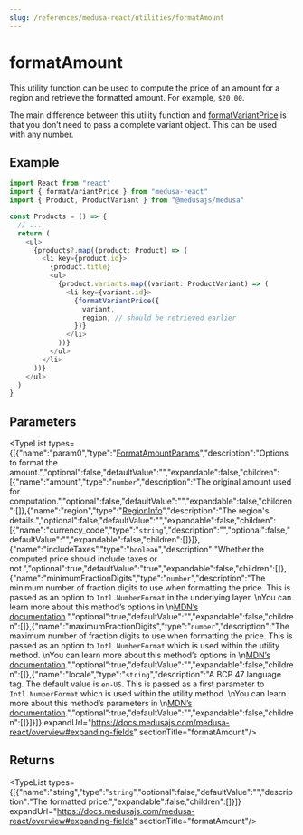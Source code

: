 ```yaml
---
slug: /references/medusa-react/utilities/formatAmount
---
```



# formatAmount

This utility function can be used to compute the price of an amount for a region and retrieve the formatted amount. For example, `$20.00`.

The main difference between this utility function and [formatVariantPrice](../medusa_react.Utilities.formatVariantPrice/page.mdx) is that you don’t need to pass a complete variant object. This can be used with any number.

## Example

```ts
import React from "react"
import { formatVariantPrice } from "medusa-react"
import { Product, ProductVariant } from "@medusajs/medusa"

const Products = () => {
  // ...
  return (
    <ul>
      {products?.map((product: Product) => (
        <li key={product.id}>
          {product.title}
          <ul>
            {product.variants.map((variant: ProductVariant) => (
              <li key={variant.id}>
                {formatVariantPrice({
                  variant,
                  region, // should be retrieved earlier
                })}
              </li>
            ))}
          </ul>
        </li>
      ))}
    </ul>
  )
}
```

## Parameters

<TypeList types={[{"name":"param0","type":"[FormatAmountParams](../../../types/medusa_react.FormatAmountParams/page.mdx)","description":"Options to format the amount.","optional":false,"defaultValue":"","expandable":false,"children":[{"name":"amount","type":"`number`","description":"The original amount used for computation.","optional":false,"defaultValue":"","expandable":false,"children":[]},{"name":"region","type":"[RegionInfo](../../../types/medusa_react.RegionInfo/page.mdx)","description":"The region's details.","optional":false,"defaultValue":"","expandable":false,"children":[{"name":"currency_code","type":"`string`","description":"","optional":false,"defaultValue":"","expandable":false,"children":[]}]},{"name":"includeTaxes","type":"`boolean`","description":"Whether the computed price should include taxes or not.","optional":true,"defaultValue":"true","expandable":false,"children":[]},{"name":"minimumFractionDigits","type":"`number`","description":"The minimum number of fraction digits to use when formatting the price. This is passed as an option to `Intl.NumberFormat` in the underlying layer. \nYou can learn more about this method’s options in \n[MDN’s documentation](https://developer.mozilla.org/en-US/docs/Web/JavaScript/Reference/Global\\_Objects/Intl/NumberFormat/NumberFormat#parameters).","optional":true,"defaultValue":"","expandable":false,"children":[]},{"name":"maximumFractionDigits","type":"`number`","description":"The maximum number of fraction digits to use when formatting the price. This is passed as an option to `Intl.NumberFormat` which is used within the utility method. \nYou can learn more about this method’s options in \n[MDN’s documentation](https://developer.mozilla.org/en-US/docs/Web/JavaScript/Reference/Global\\_Objects/Intl/NumberFormat/NumberFormat#parameters).","optional":true,"defaultValue":"","expandable":false,"children":[]},{"name":"locale","type":"`string`","description":"A BCP 47 language tag. The default value is `en-US`. This is passed as a first parameter to `Intl.NumberFormat` which is used within the utility method. \nYou can learn more about this method’s parameters in \n[MDN’s documentation](https://developer.mozilla.org/en-US/docs/Web/JavaScript/Reference/Global\\_Objects/Intl/NumberFormat/NumberFormat#parameters).","optional":true,"defaultValue":"","expandable":false,"children":[]}]}]} expandUrl="https://docs.medusajs.com/medusa-react/overview#expanding-fields" sectionTitle="formatAmount"/>

## Returns

<TypeList types={[{"name":"string","type":"`string`","optional":false,"defaultValue":"","description":"The formatted price.","expandable":false,"children":[]}]} expandUrl="https://docs.medusajs.com/medusa-react/overview#expanding-fields" sectionTitle="formatAmount"/>
